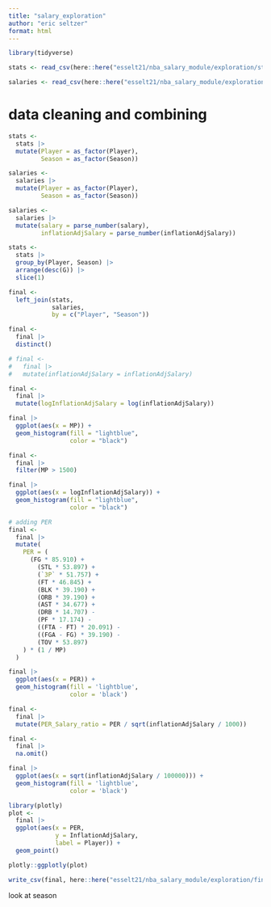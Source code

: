 ```yaml
---
title: "salary_exploration"
author: "eric seltzer"
format: html
---
```


```r
library(tidyverse)
```

```r
stats <- read_csv(here::here("esselt21/nba_salary_module/exploration/stats.csv"))

salaries <- read_csv(here::here("esselt21/nba_salary_module/exploration/salaries.csv"))
```

# data cleaning and combining
```r
stats <-
  stats |>
  mutate(Player = as_factor(Player),
         Season = as_factor(Season))

salaries <-
  salaries |>
  mutate(Player = as_factor(Player),
         Season = as_factor(Season))
```

```r
salaries <-
  salaries |>
  mutate(salary = parse_number(salary),
         inflationAdjSalary = parse_number(inflationAdjSalary))
```

```r
stats <-
  stats |>
  group_by(Player, Season) |>
  arrange(desc(G)) |>
  slice(1)
```

```r
final <-
  left_join(stats,
            salaries,
            by = c("Player", "Season"))

final <-
  final |>
  distinct()
```

```r
# final <-
#   final |>
#   mutate(inflationAdjSalary = inflationAdjSalary)

final <-
  final |>
  mutate(logInflationAdjSalary = log(inflationAdjSalary))
```

```r
final |>
  ggplot(aes(x = MP)) +
  geom_histogram(fill = "lightblue",
                 color = "black")
```

```r
final <-
  final |>
  filter(MP > 1500)
```

```r
final |>
  ggplot(aes(x = logInflationAdjSalary)) +
  geom_histogram(fill = "lightblue",
                 color = "black")
```

```r
# adding PER
final <-
  final |>
  mutate(
    PER = (
      (FG * 85.910) +
        (STL * 53.897) +
        (`3P` * 51.757) +
        (FT * 46.845) +
        (BLK * 39.190) +
        (ORB * 39.190) +
        (AST * 34.677) +
        (DRB * 14.707) -
        (PF * 17.174) -
        ((FTA - FT) * 20.091) -
        ((FGA - FG) * 39.190) -
        (TOV * 53.897)
    ) * (1 / MP)
  )
```

```r
final |>
  ggplot(aes(x = PER)) +
  geom_histogram(fill = 'lightblue',
                 color = 'black')
```

```r
final <-
  final |>
  mutate(PER_Salary_ratio = PER / sqrt(inflationAdjSalary / 1000))
```

```r
final <-
  final |>
  na.omit()
```

```r
final |>
  ggplot(aes(x = sqrt(inflationAdjSalary / 100000))) +
  geom_histogram(fill = 'lightblue',
                 color = 'black')
```

```r
library(plotly)
plot <-
  final |>
  ggplot(aes(x = PER,
             y = InflationAdjSalary,
             label = Player)) +
  geom_point() 

plotly::ggplotly(plot)
```

```r
write_csv(final, here::here("esselt21/nba_salary_module/exploration/final.csv"))
```

look at season